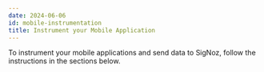 ```yaml
---
date: 2024-06-06
id: mobile-instrumentation
title: Instrument your Mobile Application
---
```


To instrument your mobile applications and send data to SigNoz, follow the instructions in the sections below.

<DocCardContainer>

<DocCard
    title="📄️ Swift UI"
    description="Send events from you Swift iOS Mobile App to SigNoz."
    href="/docs/instrumentation/mobile-instrumentation/swiftUi"
/>

<DocCard
    title="📄️ Java"
    description="Send events from you Java Android Mobile App to SigNoz."
    href="/docs/instrumentation/mobile-instrumentation/java"
/>

<DocCard
    title="📄️ Kotlin"
    description="Send events from you Kotlin Android Mobile App to SigNoz."
    href="/docs/instrumentation/mobile-instrumentation/kotlin"
/>

<DocCard
    title="📄️ Flutter"
    description="Send events from you Flutter Android/iOS Mobile App to SigNoz."
    href="/docs/instrumentation/mobile-instrumentation/flutter"
/>

</DocCardContainer>